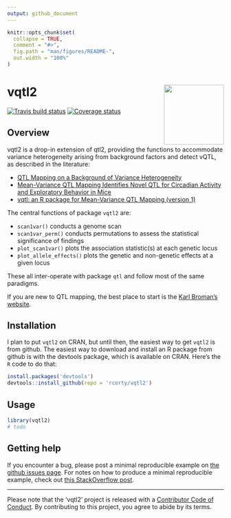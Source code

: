 ```yaml
---
output: github_document
---
```


<!-- README.md is generated from README.Rmd. Please edit that file -->

```r
knitr::opts_chunk$set(
  collapse = TRUE,
  comment = "#>",
  fig.path = "man/figures/README-",
  out.width = "100%"
)
```

# vqtl2 <a href='https://rcorty.github.io/vqtl2/'><img src='man/figures/logo.png' align="right" height="139" /></a>

[![Travis build status](https://travis-ci.org/rcorty/vqtl2.svg?branch=master)](https://travis-ci.org/rcorty/vqtl2)
[![Coverage status](https://codecov.io/gh/rcorty/vqtl2/branch/master/graph/badge.svg)](https://codecov.io/github/rcorty/vqtl2?branch=master)

## Overview

vqtl2 is a drop-in extension of qtl2, providing the functions to accommodate variance heterogeneity arising from background factors and detect vQTL, as described in the literature:

* [QTL Mapping on a Background of Variance Heterogeneity](http://www.g3journal.org/content/8/12/3767)
* [Mean-Variance QTL Mapping Identifies Novel QTL for Circadian Activity and Exploratory Behavior in Mice](http://www.g3journal.org/content/8/12/3783)
* [vqtl: an R package for Mean-Variance QTL Mapping (version 1)](http://www.g3journal.org/content/8/12/3757)

The central functions of package `vqtl2` are:

* `scan1var()` conducts a genome scan
* `scan1var_perm()` conducts permutations to assess the statistical significance of findings
* `plot_scan1var()` plots the association statistic(s) at each genetic locus
* `plot_allele_effects()` plots the genetic and non-genetic effects at a given locus

These all inter-operate with package `qtl` and follow most of the same paradigms.

If you are new to QTL mapping, the best place to start is the
[Karl Broman's website](https://kbroman.org/).

## Installation

I plan to put `vqtl2` on CRAN, but until then, the easiest way to get `vqtl2` is from github.
The easiest way to download and install an R package from github is with the devtools package, which is available on CRAN.
Here's the `R` code to do that:
```r
install.packages('devtools')
devtools::install_github(repo = 'rcorty/vqtl2')
```

## Usage

```r
library(vqtl2)
# todo
```

## Getting help

If you encounter a bug, please post a minimal reproducible example on [the github issues page](https://github.com/rcorty/vqtl2/issues).
For notes on how to produce a minimal reproducible example, check out [this StackOverflow post](https://stackoverflow.com/questions/5963269/how-to-make-a-great-r-reproducible-example?answertab=votes#tab-top).

---
Please note that the 'vqtl2' project is released with a [Contributor Code of Conduct](CODE_OF_CONDUCT.md).
By contributing to this project, you agree to abide by its terms.
